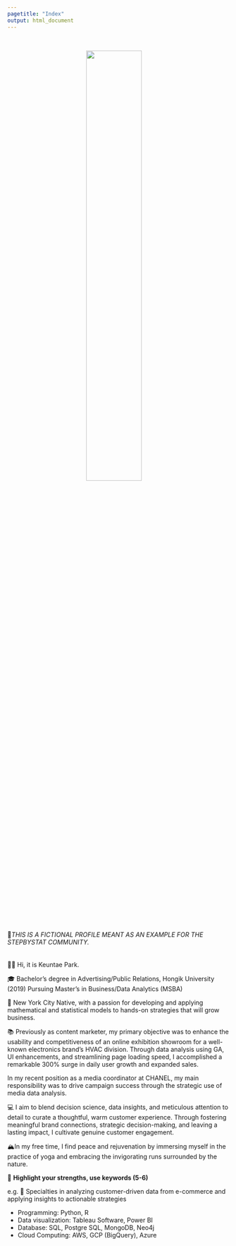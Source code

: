 ```yaml
---
pagetitle: "Index"
output: html_document
---
```


<link rel="stylesheet" href="styles.css" type="text/css">
<link rel="stylesheet" href="site_libs/academicons-1.9.1/css/academicons.min.css"/>

<br>

<p align="center">
<img src="images/profile_pic.jpg" style="width:50%; border:0px solid; margin-right: 20px" align="center">
</p>
<br>

🚨*THIS IS A FICTIONAL PROFILE MEANT AS AN EXAMPLE FOR THE STEPBYSTAT COMMUNITY.* 
<br><br><br>
👋🏽 Hi, it is Keuntae Park.

🎓 Bachelor's degree in Advertising/Public Relations, Hongik University (2019)
   Pursuing Master's in Business/Data Analytics (MSBA)

🌇 New York City Native, with a passion for developing and applying mathematical and statistical models to hands-on strategies that will grow business.

📚 Previously as content marketer, my primary objective was to enhance the usability and competitiveness of an online exhibition showroom for a well-known electronics brand's HVAC division. Through data analysis using GA, UI enhancements, and streamlining page loading speed, I accomplished a remarkable 300% surge in daily user growth and expanded sales.

In my recent position as a media coordinator at CHANEL, my main responsibility was to drive campaign success through the strategic use of media data analysis.

💻 I aim to blend decision science, data insights, and meticulous attention to detail to curate a thoughtful, warm customer experience. Through fostering meaningful brand connections, strategic decision-making, and leaving a lasting impact, I cultivate genuine customer engagement.

🏔In my free time, I find peace and rejuvenation by immersing myself in the practice of yoga and embracing the invigorating runs surrounded by the nature.

💪 **Highlight your strengths, use keywords (5-6)**

e.g. 💪 Specialties in analyzing customer-driven data from e-commerce and applying insights to actionable strategies

+ Programming: Python, R
+ Data visualization: Tableau Software, Power BI
+ Database: SQL, Postgre SQL, MongoDB, Neo4j
+ Cloud Computing: AWS, GCP (BigQuery), Azure
